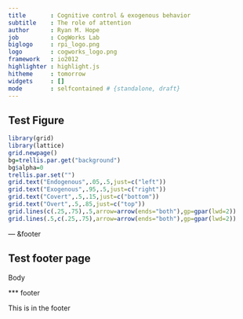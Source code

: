 ```yaml
---
title       : Cognitive control & exogenous behavior
subtitle    : The role of attention
author      : Ryan M. Hope
job         : CogWorks Lab
biglogo     : rpi_logo.png
logo        : cogworks_logo.png
framework   : io2012
highlighter : highlight.js
hitheme     : tomorrow
widgets     : []
mode        : selfcontained # {standalone, draft}
---
```


## Test Figure

```r
library(grid)
library(lattice)
grid.newpage()
bg=trellis.par.get("background")
bg$alpha=0
trellis.par.set("")
grid.text("Endogenous",.05,.5,just=c("left"))
grid.text("Exogenous",.95,.5,just=c("right"))
grid.text("Covert",.5,.15,just=c("bottom"))
grid.text("Overt",.5,.85,just=c("top"))
grid.lines(c(.25,.75),.5,arrow=arrow(ends="both"),gp=gpar(lwd=2))
grid.lines(.5,c(.25,.75),arrow=arrow(ends="both"),gp=gpar(lwd=2))
```

--- &footer

## Test footer page

Body

*** footer

This is in the footer